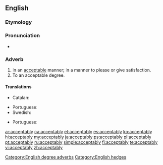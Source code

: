 ==English==

===Etymology===
{{suffix|acceptable|ly|lang=en}}

===Pronunciation===
* {{a|US}} {{IPA|/æk.ˈsɛp.tə.bli/|lang=en}}

===Adverb===
{{en-adv}}

# In an [[acceptable]] manner; in a manner to please or give satisfaction.
# To an acceptable degree.

====Translations====
{{trans-top|in an acceptable manner}}
* Catalan: {{t+|ca|acceptablement}}
{{trans-mid}}
* Portuguese: {{t|pt|aceitavelmente}}
* Swedish: {{t+|sv|acceptabelt}}
{{trans-bottom}}
{{trans-top|to an acceptable degree}}
{{trans-mid}}
* Portuguese: {{t|pt|aceitavelmente}}
{{trans-bottom}}

[[Category:English degree adverbs]]
[[Category:English hedges]]

[[ar:acceptably]]
[[ca:acceptably]]
[[et:acceptably]]
[[es:acceptably]]
[[ko:acceptably]]
[[hi:acceptably]]
[[my:acceptably]]
[[ja:acceptably]]
[[ps:acceptably]]
[[pl:acceptably]]
[[pt:acceptably]]
[[ru:acceptably]]
[[simple:acceptably]]
[[fi:acceptably]]
[[te:acceptably]]
[[vi:acceptably]]
[[zh:acceptably]]